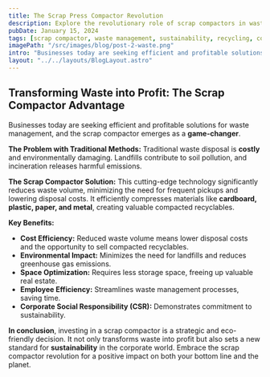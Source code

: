 ```yaml
---
title: The Scrap Press Compactor Revolution
description: Explore the revolutionary role of scrap compactors in waste management, turning environmental responsibility into a profitable business strategy.
pubDate: January 15, 2024
tags: [scrap compactor, waste management, sustainability, recycling, corporate social responsibility]
imagePath: "/src/images/blog/post-2-waste.png"
intro: "Businesses today are seeking efficient and profitable solutions for waste management, and the scrap compactor emerges as a game-changer"
layout: "../../layouts/BlogLayout.astro"
---
```


## Transforming Waste into Profit: The Scrap Compactor Advantage

Businesses today are seeking efficient and profitable solutions for waste management, and the scrap compactor emerges as a **game-changer**.

**The Problem with Traditional Methods:**
Traditional waste disposal is **costly** and environmentally damaging. Landfills contribute to soil pollution, and incineration releases harmful emissions.

**The Scrap Compactor Solution:**
This cutting-edge technology significantly reduces waste volume, minimizing the need for frequent pickups and lowering disposal costs. It efficiently compresses materials like **cardboard, plastic, paper, and metal**, creating valuable compacted recyclables.

**Key Benefits:**
- **Cost Efficiency:** Reduced waste volume means lower disposal costs and the opportunity to sell compacted recyclables.
- **Environmental Impact:** Minimizes the need for landfills and reduces greenhouse gas emissions.
- **Space Optimization:** Requires less storage space, freeing up valuable real estate.
- **Employee Efficiency:** Streamlines waste management processes, saving time.
- **Corporate Social Responsibility (CSR):** Demonstrates commitment to sustainability.

**In conclusion**, investing in a scrap compactor is a strategic and eco-friendly decision. It not only transforms waste into profit but also sets a new standard for **sustainability** in the corporate world. Embrace the scrap compactor revolution for a positive impact on both your bottom line and the planet.
